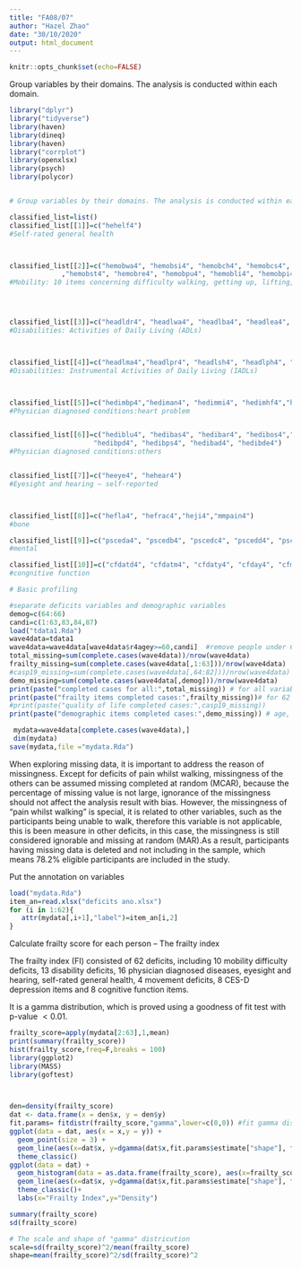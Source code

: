 ```yaml
---
title: "FA08/07"
author: "Hazel Zhao"
date: "30/10/2020"
output: html_document
---
```


```r
knitr::opts_chunk$set(echo=FALSE)
```
Group variables by their domains. The analysis is conducted within each domain.
```r
library("dplyr")
library("tidyverse")
library(haven)
library(dineq)
library(haven)
library("corrplot")
library(openxlsx)
library(psych)
library(polycor)


# Group variables by their domains. The analysis is conducted within each domain.

classified_list=list()
classified_list[[1]]=c("hehelf4")
#Self-rated general health



classified_list[[2]]=c("hemobwa4", "hemobsi4", "hemobch4", "hemobcs4", "hemobcl4"
             ,"hemobst4", "hemobre4", "hemobpu4", "hemobli4", "hemobpi4")
#Mobility: 10 items concerning difficulty walking, getting up, lifting, etc.




classified_list[[3]]=c("headldr4", "headlwa4", "headlba4", "headlea4", "headlbe4", "headlwc4")
#Disabilities: Activities of Daily Living (ADLs)



classified_list[[4]]=c("headlma4","headlpr4", "headlsh4", "headlph4", "headlme4", "headlmo4","headlhg4")
#Disabilities: Instrumental Activities of Daily Living (IADLs)



classified_list[[5]]=c("hedimbp4","hediman4", "hedimmi4", "hedimhf4","hedimar4", "hedimdi4","hedimst4")
#Physician diagnosed conditions:heart problem


classified_list[[6]]=c("hediblu4", "hedibas4", "hedibar4", "hedibos4","hedibca4",
                     "hedibpd4", "hedibps4", "hedibad4", "hedibde4")
#Physician diagnosed conditions:others


classified_list[[7]]=c("heeye4", "hehear4")
#Eyesight and hearing – self-reported



classified_list[[8]]=c("hefla4", "hefrac4","heji4","mmpain4")
#bone

classified_list[[9]]=c("psceda4", "pscedb4", "pscedc4", "pscedd4", "pscede4","pscedf4","pscedg4", "pscedh4")
#mental

classified_list[[10]]=c("cfdatd4", "cfdatm4", "cfdaty4", "cfday4", "cfmem4","cflisenqs4","cflisdqs4","cfaniqs4")
#congnitive function
```

```r
# Basic profiling 

#separate deficits variables and demographic variables
demog=c(64:66)
candi=c(1:63,83,84,87)
load("tdata1.Rda")
wave4data=tdata1
wave4data=wave4data[wave4data$r4agey>=60,candi]  #remove people under 60 years old
total_missing=sum(complete.cases(wave4data))/nrow(wave4data)
frailty_missing=sum(complete.cases(wave4data[,1:63]))/nrow(wave4data)
#casp19_missing=sum(complete.cases(wave4data[,64:82]))/nrow(wave4data)
demo_missing=sum(complete.cases(wave4data[,demog]))/nrow(wave4data)
print(paste("completed cases for all:",total_missing)) # for all variables
print(paste("frailty items completed cases:",frailty_missing))# for 62 deficits
#print(paste("quality of life completed cases:",casp19_missing))
print(paste("demographic items completed cases:",demo_missing)) # age, gender, income, wealth

 mydata=wave4data[complete.cases(wave4data),]
 dim(mydata)
save(mydata,file ="mydata.Rda")
```
When exploring missing data, it is important to address the reason of missingness. Except for deficits of pain whilst walking, missingness of the others can be assumed missing completed at random (MCAR), because the percentage of missing value is not large, ignorance of the missingness should not affect the analysis result with bias. However, the missingness of "pain whilst walking" is special, it is related to other variables, such as the participants being unable to walk, therefore this variable is not applicable, this is been measure in other deficits, in this case, the missingness is still considered ignorable and missing at random (MAR).As a result, participants having missing data is deleted and not including in the sample, which means 78.2\% eligible participants are included in the study.

Put the annotation on variables
```r
load("mydata.Rda")
item_an=read.xlsx("deficits ano.xlsx")
for (i in 1:62){
   attr(mydata[,i+1],"label")=item_an[i,2]
}
```

Calculate frailty score for each person -- The frailty index

The frailty index (FI) consisted of 62 deficits, including 10 mobility difficulty deficits, 13 disability deficits, 16 physician diagnosed diseases, eyesight and hearing, self-rated general health, 4 movement deficits, 8 CES-D depression items and 8 cognitive function items.

It is a gamma distribution, which is proved using a goodness of fit test with p-value $< 0.01$. 
```r
frailty_score=apply(mydata[2:63],1,mean)
print(summary(frailty_score))
hist(frailty_score,freq=F,breaks = 100)
library(ggplot2)
library(MASS)
library(goftest)



den=density(frailty_score)
dat <- data.frame(x = den$x, y = den$y)
fit.params= fitdistr(frailty_score,"gamma",lower=c(0,0)) #fit gamma distribution
ggplot(data = dat, aes(x = x,y = y)) + 
  geom_point(size = 3) +     
  geom_line(aes(x=dat$x, y=dgamma(dat$x,fit.params$estimate["shape"], fit.params$estimate["rate"])), color="red", size = 1) + 
  theme_classic()
ggplot(data = dat) +
  geom_histogram(data = as.data.frame(frailty_score), aes(x=frailty_score, y=..density..),bins = 50,fill="blue",color="black") +
  geom_line(aes(x=dat$x, y=dgamma(dat$x,fit.params$estimate["shape"], fit.params$estimate["rate"])), color="red", size = 1) + 
  theme_classic()+
  labs(x="Frailty Index",y="Density")

summary(frailty_score)
sd(frailty_score)

# The scale and shape of "gamma" districution
scale=sd(frailty_score)^2/mean(frailty_score)
shape=mean(frailty_score)^2/sd(frailty_score)^2
```



